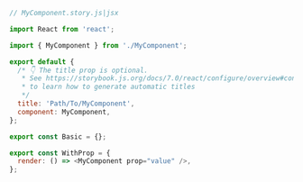 ```js
// MyComponent.story.js|jsx

import React from 'react';

import { MyComponent } from './MyComponent';

export default {
  /* 👇 The title prop is optional.
   * See https://storybook.js.org/docs/7.0/react/configure/overview#configure-story-loading
   * to learn how to generate automatic titles
   */
  title: 'Path/To/MyComponent',
  component: MyComponent,
};

export const Basic = {};

export const WithProp = {
  render: () => <MyComponent prop="value" />,
};
```

